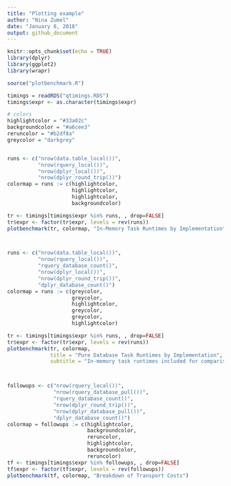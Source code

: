 ```yaml
---
title: "Plotting example"
author: "Nina Zumel"
date: "January 8, 2018"
output: github_document
---
```


```r
knitr::opts_chunk$set(echo = TRUE)
library(dplyr)
library(ggplot2)
library(wrapr)

source("plotbenchmark.R")

```

```r

timings = readRDS("qtimings.RDS")
timings$expr <- as.character(timings$expr)

# colors
highlightcolor = "#33a02c"
backgroundcolor = "#a6cee3"
reruncolor = "#b2df8a"
greycolor = "darkgrey"


runs <- c("nrow(data.table_local())", 
          "nrow(rquery_local())",
          "nrow(dplyr_local())",
          "nrow(dplyr_round_trip())")
colormap = runs := c(highlightcolor,
                     highlightcolor,
                     highlightcolor,
                     backgroundcolor)

tr <- timings[timings$expr %in% runs, , drop=FALSE]
tr$expr <- factor(tr$expr, levels = rev(runs))
plotbenchmark(tr, colormap, "In-Memory Task Runtimes by Implementation")



runs <- c("nrow(data.table_local())", 
          "nrow(rquery_local())",
          "rquery_database_count()",
          "nrow(dplyr_local())",
          "nrow(dplyr_round_trip())",
          "dplyr_database_count()")
colormap = runs := c(greycolor,
                     greycolor,
                     highlightcolor,
                     greycolor,
                     greycolor,
                     highlightcolor)

tr <- timings[timings$expr %in% runs, , drop=FALSE]
tr$expr <- factor(tr$expr, levels = rev(runs))
plotbenchmark(tr, colormap, 
              title = "Pure Database Task Runtimes by Implementation",
              subtitle = "In-memory task runtimes included for comparison")



followups <- c("nrow(rquery_local())",
               "nrow(rquery_database_pull())", 
               "rquery_database_count()", 
               "nrow(dplyr_round_trip())",
               "nrow(dplyr_database_pull())",
               "dplyr_database_count()")     
colormap = followups := c(highlightcolor,
                          backgroundcolor,
                          reruncolor,
                          highlightcolor,
                          backgroundcolor,
                          reruncolor)
tf <- timings[timings$expr %in% followups, , drop=FALSE]
tf$expr <- factor(tf$expr, levels = rev(followups))
plotbenchmark(tf, colormap, "Breakdown of Transport Costs")

```
